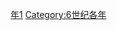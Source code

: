 {{Catnav|頁面分類|历史|歷史時代|年|6世纪各年}}

{{catmore}}
{{Commons category|531}}

[[Category:530年代|年1]]
[[Category:6世纪各年|Category:6世纪各年]]